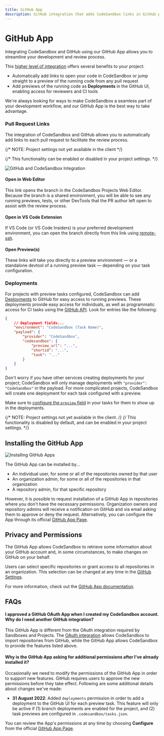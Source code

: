 ```yaml
---
title: GitHub App
description: GitHub integration that adds CodeSandbox links in GitHub pull request descriptions.
---
```


# GitHub App

Integrating CodeSandbox and GitHub using our GitHub App allows you to streamline your development and review process.

This [higher level of integration](#i-approved-a-github-oauth-app-when-i-created-my-codesandbox-account-why-do-i-need-another-github-integration) offers several benefits to your project:

- Automatically add links to open your code in CodeSandbox or jump straight to a preview of the running code from any pull request
- Add previews of the running code as **Deployments** in the GitHub UI, enabling access for reviewers and CI tools

We're always looking for ways to make CodeSandbox a seamless part of your development workflow, and our GitHub App is the best way to take advantage.

### Pull Request Links

The integration of CodeSandbox and GitHub allows you to automatically add links to each pull request to facilitate the review process.

{/* NOTE: Project settings not yet available in the client */}

{/* This functionality can be enabled or disabled in your project settings. */}

![GitHub and CodeSandbox Integration](../images/GH-App-integration.jpg)

#### Open in Web Editor

This link opens the branch in the CodeSandbox Projects Web Editor.
Because the branch is a shared environment, you will be able to see any running previews, tests, or other DevTools that the PR author left open to assist with the review process.

#### Open in VS Code Extension

If VS Code (or VS Code Insiders) is your preferred development environment, you can open the branch directly from this link using [remote-ssh](https://code.visualstudio.com/docs/remote/ssh).

#### Open Preview(s)

These links will take you directly to a preview environment — or a standalone devtool of a running preview task — depending on your task configuration.

### Deployments

For projects with preview tasks configured, CodeSandbox can add [Deployments](https://docs.github.com/en/repositories/viewing-activity-and-data-for-your-repository/viewing-deployment-activity-for-your-repository) to GitHub for easy access to running previews.
These deployments provide easy access for individuals, as well as programmatic access for CI tasks using the [GitHub API](https://docs.github.com/en/rest/deployments).
Look for entries like the following:

```json
{
    // Deployment fields...
    "environment": "CodeSandbox (Task Name)",
    "payload": {
        "provider": "CodeSandbox",
        "codesandbox": {
            "preview_url": "...",
            "shortid": "...",
            "task": "..."
        }
    }
}
```

Don't worry if you have other services creating deployments for your project; CodeSandbox will only manage deployments with `"provider": "CodeSandbox"` in the payload.
For more complicated projects, CodeSandbox will create one deployment for each task configured with a preview.

Make sure to [configure the `preview` field](/docs/projects/learn/setting-up/tasks#preview-field) in your tasks for them to show up in the deployments.

{/* NOTE: Project settings not yet available in the client. */}
{/* This functionality is disabled by default, and can be enabled in your project settings. */}

## Installing the GitHub App

![Installing GitHub Apps](../images/GH-App-standalone.jpg)

The GitHub App can be installed by...

- An individual user, for some or all of the repositories owned by that user
- An organization admin, for some or all of the repositories in that organization
- A repository admin, for that specific repository

However, it is possible to request installation of a GitHub App in repositories where you don't have the necessary permissions.
Organization owners and repository admins will receive a notification on GitHub and via email asking them to approve or deny the request.
Alternatively, you can configure the App through its official [GitHub App Page](https://github.com/apps/codesandbox).

## Privacy and Permissions

The GitHub App allows CodeSandbox to retrieve some information about your GitHub account and, in some circumstances, to make changes on GitHub on your behalf.

Users can select specific repositories or grant access to all repositories in an organization.
This selection can be changed at any time in the [GitHub Settings](https://docs.github.com/en/authentication/keeping-your-account-and-data-secure/authorizing-github-apps).

For more information, check out the [GitHub App documentation](https://docs.github.com/en/authentication/keeping-your-account-and-data-secure/authorizing-github-apps).

## FAQs

#### I approved a GitHub OAuth App when I created my CodeSandbox account. Why do I need another GitHub integration?

This GitHub App is different from the OAuth integration required by Sandboxes and Projects. The [OAuth integration](https://gitHub.com/settings/connections/applications/c07a89833b557afc7be2) allows CodeSandbox to import repositories from GitHub, while the GitHub App allows CodeSandbox to provide the features listed above.

#### Why is the GitHub App asking for additional permissions after I've already installed it?

Occasionally we need to modify the permissions of the GitHub App in order to support new features.
GitHub requires users to approve the new permissions before they take effect.
Following are some additional details about changes we've made:

- **31 August 2022**: Added `deployments` permission in order to add a deployment to the GitHub UI for each preview task.
  This feature will only be active if (1) branch deployments are enabled for the project, and (2) task previews are configured in `.codesandbox/tasks.json`.

You can review the App's permissions at any time by choosing **Configure** from the official [GitHub App Page](https://github.com/apps/codesandbox).
